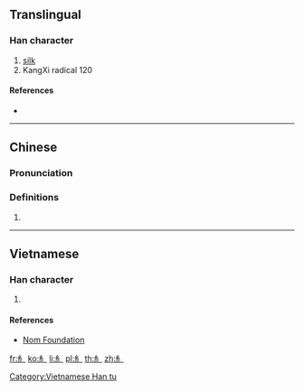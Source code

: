 {{character info/new}}
{{also|纟}}
==Translingual==
{{stroke order|type=animate}}

===Han character===
{{Han char|rn=120|rad=糸|as=00|sn=6|four=|canj=VIF,XVIF|ids=⿱幺⿲丿丶丶}}

# [[silk]]
# KangXi radical 120

====References====
* {{Han ref|kx=0915.011|hdz=53361.011|uh=7CF9|ud=31993}}

----

==Chinese==
{{zh-forms|s=纟}}

===Pronunciation===
{{zh-pron
|m=sī
|c=si1
|cat=n
}}

===Definitions===
{{zh-hanzi}}

# {{rfdef|zh}}

----

==Vietnamese==

===Han character===
{{vi-readings|rs=糸00|hanviet=[[mịch]], [[miên]]}}

# {{defn|lang=vi|sort=糸00}}

====References====
* [http://nomfoundation.org/common/nom_details.php?codepoint=7cf9 Nom Foundation]

[[Category:Vietnamese Han tu]]
[[Category:CJKV radicals| ]]

[[fr:糹]]
[[ko:糹]]
[[li:糹]]
[[pl:糹]]
[[th:糹]]
[[zh:糹]]